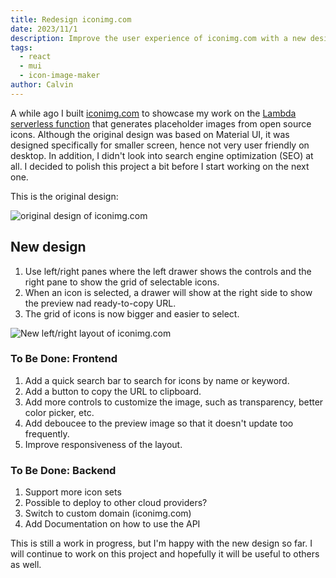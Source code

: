 ```yaml
---
title: Redesign iconimg.com
date: 2023/11/1
description: Improve the user experience of iconimg.com with a new design.
tags:
  - react
  - mui
  - icon-image-maker
author: Calvin
---
```


A while ago I built [iconimg.com](https://iconimg.com) to showcase my work on the [Lambda serverless function](https://github.com/calvincchan/icon-button-generator) that generates placeholder images from open source icons. Although the original design was based on Material UI, it was designed specifically for smaller screen, hence not very user friendly on desktop. In addition, I didn't look into search engine optimization (SEO) at all. I decided to polish this project a bit before I start working on the next one.

This is the original design:


<Image
  src="/assets/SCR-20231101-ptyh.png"
  alt="original design of iconimg.com"
  width={300}
  height={0}
/>

## New design

1. Use left/right panes where the left drawer shows the controls and the right pane to show the grid of selectable icons.
2. When an icon is selected, a drawer will show at the right side to show the preview nad ready-to-copy URL.
3. The grid of icons is now bigger and easier to select.

<Image
  src="/assets/SCR-20231101-pzqp.png"
  alt="New left/right layout of iconimg.com"
  width={500}
  height={0}
/>

### To Be Done: Frontend

1. Add a quick search bar to search for icons by name or keyword.
2. Add a button to copy the URL to clipboard.
3. Add more controls to customize the image, such as transparency, better color picker, etc.
4. Add deboucee to the preview image so that it doesn't update too frequently.
5. Improve responsiveness of the layout.

### To Be Done: Backend

1. Support more icon sets
2. Possible to deploy to other cloud providers?
3. Switch to custom domain (iconimg.com)
4. Add Documentation on how to use the API

This is still a work in progress, but I'm happy with the new design so far. I will continue to work on this project and hopefully it will be useful to others as well.
